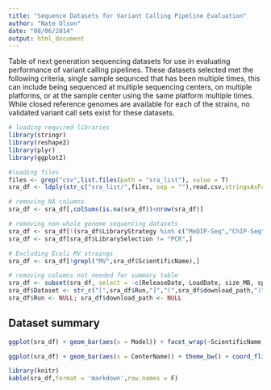 ```yaml
---
title: "Sequence Datasets for Variant Calling Pipeline Evaluation"
author: "Nate Olson"
date: "08/06/2014"
output: html_document
---
```


Table of next generation sequencing datasets for use in evaluating performance of variant calling pipelines.  These datasets selected met the following criteria, single sample sequnced that has been multiple times, this can include being sequenced at multiple sequencing centers, on multiple platforms, or at the sample center using the same platform multiple times.  While closed reference genomes are available for each of the strains, no validated variant call sets exist for these datasets.

```r
# loading required libraries
library(stringr)
library(reshape2)
library(plyr)
library(ggplot2)
```

```r
#loading files
files <- grep("csv",list.files(path = "sra_list"), value = T)
sra_df <- ldply(str_c("sra_list/",files, sep = ""),read.csv,stringsAsFactors=F,header=T)

# removing NA columns
sra_df <- sra_df[,colSums(is.na(sra_df))<nrow(sra_df)]

# removing non-whole genome sequencing datasets
sra_df <- sra_df[!(sra_df$LibraryStrategy %in% c("MeDIP-Seq","ChIP-Seq")),]
sra_df <- sra_df[sra_df$LibrarySelection != "PCR",]

# Excluding Ecoli MV straings
sra_df <- sra_df[!grepl("MV",sra_df$ScientificName),]

# removing columns not needed for summary table
sra_df <- subset(sra_df, select = -c(ReleaseDate, LoadDate, size_MB, spots, bases, spots_with_mates, avgLength, AssemblyName, Experiment, SRAStudy, BioProject, Study_Pubmed_id, Tumor,TaxID, Submission, Consent, RunHash, ReadHash, LibrarySource, InsertSize, InsertDev,BioSample,LibraryName, LibraryStrategy, LibrarySelection, ProjectID, Platform,LibraryLayout,SampleName))
sra_df$Dataset <- str_c("[",sra_df$Run,"]","(",sra_df$download_path,")", sep = "")
sra_df$Run <- NULL; sra_df$download_path <- NULL

```

## Dataset summary
```r
ggplot(sra_df) + geom_bar(aes(x = Model)) + facet_wrap(~ScientificName, scale = "free_y", ncol = 1) + theme_bw() + theme(axis.text.x = element_text(angle = 90))
```
```r
ggplot(sra_df) + geom_bar(aes(x = CenterName)) + theme_bw() + coord_flip()
```

```r
library(knitr)
kable(sra_df,format = 'markdown',row.names = F)
```

